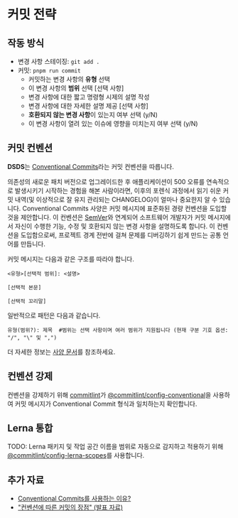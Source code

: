 
<Meta title="기여하기/개발 가이드/커밋 전략" />

# 커밋 전략

## 작동 방식

- 변경 사항 스테이징: `git add .`
- 커밋: `pnpm run commit`
  - 커밋하는 변경 사항의 **유형** 선택
  - 이 변경 사항의 **범위** 선택 [선택 사항]
  - 변경 사항에 대한 짧고 명령형 시제의 설명 작성
  - 변경 사항에 대한 자세한 설명 제공 [선택 사항]
  - **호환되지 않는 변경 사항**이 있는지 여부 선택 (y/N)
  - 이 변경 사항이 열려 있는 이슈에 영향을 미치는지 여부 선택 (y/N)

## 커밋 컨벤션

**DSDS**는 [Conventional Commits](https://www.conventionalcommits.org/en/v1.0.0)라는 커밋 컨벤션을 따릅니다.

의존성의 새로운 패치 버전으로 업그레이드한 후 애플리케이션이 500 오류를 연속적으로 발생시키기 시작하는 경험을 해본 사람이라면, 이후의 포렌식 과정에서 읽기 쉬운 커밋 내역(및 이상적으로 잘 유지 관리되는 CHANGELOG)이 얼마나 중요한지 알 수 있습니다.
Conventional Commits 사양은 커밋 메시지에 표준화된 경량 컨벤션을 도입할 것을 제안합니다. 이 컨벤션은 [SemVer](https://semver.org/)와 연계되어 소프트웨어 개발자가 커밋 메시지에서 자신이 수행한 기능, 수정 및 호환되지 않는 변경 사항을 설명하도록 합니다.
이 컨벤션을 도입함으로써, 프로젝트 경계 전반에 걸쳐 문제를 디버깅하기 쉽게 만드는 공통 언어를 만듭니다.

커밋 메시지는 다음과 같은 구조를 따라야 합니다.

```
<유형>[선택적 범위]: <설명>

[선택적 본문]

[선택적 꼬리말]
```


일반적으로 패턴은 다음과 같습니다.

`유형(범위?): 제목  #범위는 선택 사항이며 여러 범위가 지원됩니다 (현재 구분 기호 옵션: "/", "\" 및 ",")`

더 자세한 정보는 [사양 문서](https://www.conventionalcommits.org/en/v1.0.0/#specification)를 참조하세요.

## 컨벤션 강제

컨벤션을 강제하기 위해 [commitlint](https://github.com/conventional-changelog/commitlint)가 [@commitlint/config-conventional](https://github.com/conventional-changelog/commitlint/tree/master/%40commitlint/config-conventional)을 사용하여 커밋 메시지가 Conventional Commit 형식과 일치하는지 확인합니다.

## Lerna 통합

TODO: Lerna 패키지 및 작업 공간 이름을 범위로 자동으로 감지하고 적용하기 위해 [@commitlint/config-lerna-scopes](https://github.com/conventional-changelog/commitlint/tree/master/@commitlint/config-lerna-scopes)를 사용합니다.

## 추가 자료

- [Conventional Commits를 사용하는 이유?](https://www.conventionalcommits.org/en/v1.0.0/#why-use-conventional-commits)
- ["컨벤션에 따른 커밋의 장점" (발표 자료)](https://slides.com/marionebl/the-perks-of-committing-with-conventions)